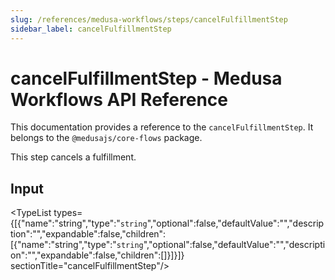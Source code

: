 ```yaml
---
slug: /references/medusa-workflows/steps/cancelFulfillmentStep
sidebar_label: cancelFulfillmentStep
---
```



# cancelFulfillmentStep - Medusa Workflows API Reference

This documentation provides a reference to the `cancelFulfillmentStep`. It belongs to the `@medusajs/core-flows` package.

This step cancels a fulfillment.

## Input

<TypeList types={[{"name":"string","type":"`string`","optional":false,"defaultValue":"","description":"","expandable":false,"children":[{"name":"string","type":"`string`","optional":false,"defaultValue":"","description":"","expandable":false,"children":[]}]}]}  sectionTitle="cancelFulfillmentStep"/>
